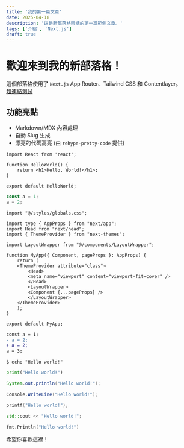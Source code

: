 ```yaml
---
title: '我的第一篇文章'
date: 2025-04-18
description: '這是新部落格架構的第一篇範例文章。'
tags: ['介紹', 'Next.js']
draft: true
---
```


# 歡迎來到我的新部落格！

這個部落格使用了 `Next.js` App Router、Tailwind CSS 和 Contentlayer。  
[超連結測試](www.google.com)

## 功能亮點

- Markdown/MDX 內容處理
- 自動 Slug 生成
- 漂亮的代碼高亮 (由 `rehype-pretty-code` 提供)

```tsx:hello-world.tsx
import React from 'react';

function HelloWorld() {
    return <h1>Hello, World!</h1>;
}

export default HelloWorld;
```

```js showLineNumbers
const a = 1;
a = 2;
```

```tsx showLineNumbers {5,15-17}
import "@/styles/globals.css";

import type { AppProps } from "next/app";
import Head from "next/head";
import { ThemeProvider } from "next-themes";

import LayoutWrapper from "@/components/LayoutWrapper";

function MyApp({ Component, pageProps }: AppProps) {
    return (
    <ThemeProvider attribute="class">
        <Head>
        <meta name="viewport" content="viewport-fit=cover" />
        </Head>
        <LayoutWrapper>
        <Component {...pageProps} />
        </LayoutWrapper>
    </ThemeProvider>
    );
}

export default MyApp;
```

```diff showLineNumbers
const a = 1;
- a = 2;
+ a = 2;
a = 3;
```

```shell
$ echo "Hello world!"
```

```python
print("Hello world!")
```

```java
System.out.println("Hello world!");
```

```csharp
Console.WriteLine("Hello world!");
```

```c
printf("Hello world!");
```

```cpp
std::cout << "Hello world!";
```

```go
fmt.Println("Hello world!")
```

希望你喜歡這裡！
